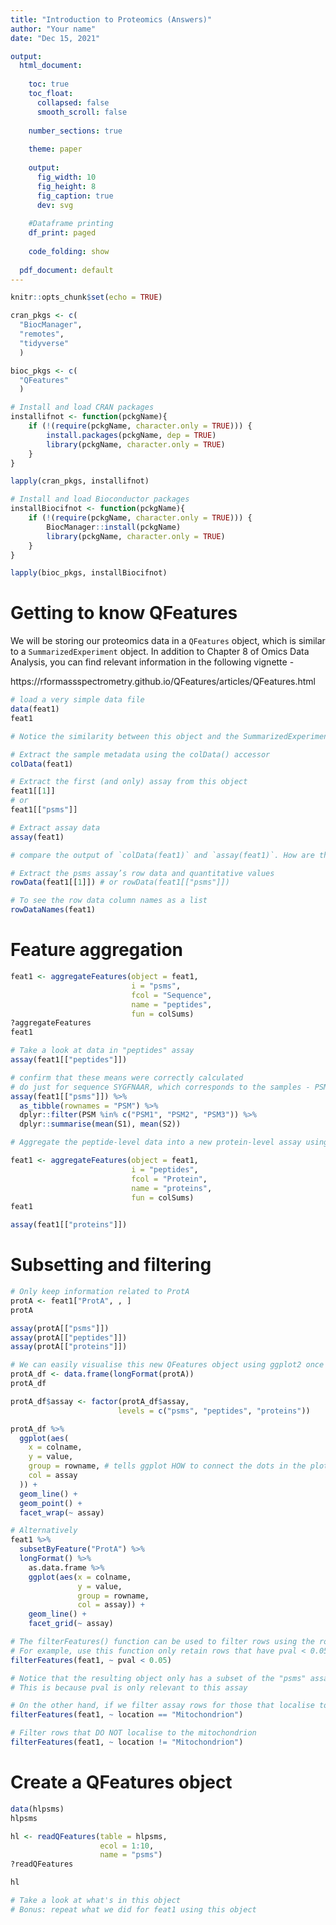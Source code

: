 ```yaml
---
title: "Introduction to Proteomics (Answers)"
author: "Your name"
date: "Dec 15, 2021"

output:
  html_document: 
    
    toc: true 
    toc_float: 
      collapsed: false 
      smooth_scroll: false 
      
    number_sections: true 
    
    theme: paper 
    
    output: 
      fig_width: 10 
      fig_height: 8 
      fig_caption: true 
      dev: svg 
    
    #Dataframe printing
    df_print: paged 
    
    code_folding: show 
  
  pdf_document: default
---
```

```r
knitr::opts_chunk$set(echo = TRUE)

cran_pkgs <- c(
  "BiocManager",
  "remotes",
  "tidyverse"
  )

bioc_pkgs <- c(
  "QFeatures"
  )

# Install and load CRAN packages
installifnot <- function(pckgName){
    if (!(require(pckgName, character.only = TRUE))) {
        install.packages(pckgName, dep = TRUE)
        library(pckgName, character.only = TRUE)
    }
}

lapply(cran_pkgs, installifnot)

# Install and load Bioconductor packages
installBiocifnot <- function(pckgName){
    if (!(require(pckgName, character.only = TRUE))) {
        BiocManager::install(pckgName)
        library(pckgName, character.only = TRUE)
    }
}

lapply(bioc_pkgs, installBiocifnot)
```

# Getting to know QFeatures

We will be storing our proteomics data in a `QFeatures` object, which is similar to a `SummarizedExperiment` object. In addition to Chapter 8 of Omics Data Analysis, you can find relevant information in the following vignette - 

https://rformassspectrometry.github.io/QFeatures/articles/QFeatures.html

```r
# load a very simple data file
data(feat1)
feat1

# Notice the similarity between this object and the SummarizedExperiment objects you encountered during the RNA-seq analysis meetups - https://youtu.be/-nv_r7pvgWs

# Extract the sample metadata using the colData() accessor 
colData(feat1)

# Extract the first (and only) assay from this object
feat1[[1]]
# or
feat1[["psms"]]

# Extract assay data
assay(feat1)

# compare the output of `colData(feat1)` and `assay(feat1)`. How are they related?

# Extract the psms assay’s row data and quantitative values
rowData(feat1[[1]]) # or rowData(feat1[["psms"]])

# To see the row data column names as a list
rowDataNames(feat1)
```

# Feature aggregation

```r
feat1 <- aggregateFeatures(object = feat1, 
                           i = "psms",
                           fcol = "Sequence",
                           name = "peptides",
                           fun = colSums)
?aggregateFeatures
feat1

# Take a look at data in "peptides" assay
assay(feat1[["peptides"]])

# confirm that these means were correctly calculated
# do just for sequence SYGFNAAR, which corresponds to the samples - PSM1, PSM2, and PSM3
assay(feat1[["psms"]]) %>% 
  as_tibble(rownames = "PSM") %>% 
  dplyr::filter(PSM %in% c("PSM1", "PSM2", "PSM3")) %>% 
  dplyr::summarise(mean(S1), mean(S2))

# Aggregate the peptide-level data into a new protein-level assay using the colMedians() aggregation function

feat1 <- aggregateFeatures(object = feat1, 
                           i = "peptides",
                           fcol = "Protein",
                           name = "proteins",
                           fun = colSums)
feat1

assay(feat1[["proteins"]])
```

# Subsetting and filtering

```r
# Only keep information related to ProtA
protA <- feat1["ProtA", , ]
protA

assay(protA[["psms"]])
assay(protA[["peptides"]])
assay(protA[["proteins"]])

# We can easily visualise this new QFeatures object using ggplot2 once converted into a data.frame
protA_df <- data.frame(longFormat(protA))
protA_df

protA_df$assay <- factor(protA_df$assay,
                        levels = c("psms", "peptides", "proteins"))

protA_df %>%
  ggplot(aes(
    x = colname,
    y = value,
    group = rowname, # tells ggplot HOW to connect the dots in the plot
    col = assay
  )) +
  geom_line() + 
  geom_point() +
  facet_wrap(~ assay)

# Alternatively
feat1 %>% 
  subsetByFeature("ProtA") %>% 
  longFormat() %>%
    as.data.frame %>%
    ggplot(aes(x = colname,
               y = value,
               group = rowname,
               col = assay)) +
    geom_line() +
    facet_grid(~ assay)

# The filterFeatures() function can be used to filter rows using the row data variables. 
# For example, use this function only retain rows that have pval < 0.05
filterFeatures(feat1, ~ pval < 0.05)

# Notice that the resulting object only has a subset of the "psms" assay, and has dropped the other two assays
# This is because pval is only relevant to this assay

# On the other hand, if we filter assay rows for those that localise to the mitochondrion, we retain the relevant protein, peptides and PSMs
filterFeatures(feat1, ~ location == "Mitochondrion")

# Filter rows that DO NOT localise to the mitochondrion
filterFeatures(feat1, ~ location != "Mitochondrion")
```

# Create a QFeatures object

```r
data(hlpsms)
hlpsms

hl <- readQFeatures(table = hlpsms, 
                    ecol = 1:10, 
                    name = "psms")
?readQFeatures

hl

# Take a look at what's in this object
# Bonus: repeat what we did for feat1 using this object

```

